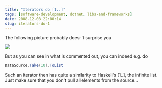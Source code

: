 ```yaml
---
title: "Iterators do [1..]"
tags: [software-development, dotnet, libs-and-frameworks]
date: 2008-12-08 22:00:14
slug: iterators-do-1
---
```


The following picture probably doesn't surprise you

![](/assets/exception.png)

But as you can see in what is commented out, you can indeed e.g. do

```csharp
DataSource.Take(10).ToList
````

Such an iterator then has quite a similarity to Haskell's [1..], the infinite list. Just make sure that you don't pull all elements from the source...